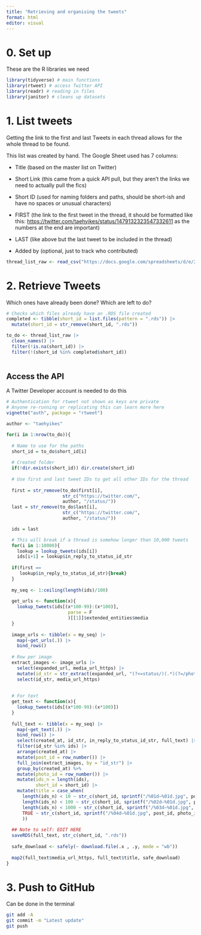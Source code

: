 ```yaml
---
title: "Retrieving and organising the tweets"
format: html
editor: visual
---
```


# 0. Set up

These are the R libraries we need

```r
library(tidyverse) # main functions
library(rtweet) # access Twitter API
library(readr) # reading in files
library(janitor) # cleans up datasets
```

# 1. List tweets

Getting the link to the first and last Tweets in each thread allows for the whole thread to be found.

This list was created by hand. The Google Sheet used has 7 columns:

-   Title (based on the master list on Twitter)

-   Short Link (this came from a quick API pull, but they aren't the links we need to actually pull the fics)

-   Short ID (used for naming folders and paths, should be short-ish and have no spaces or unusual characters)

-   FIRST (the link to the first tweet in the thread, it should be formatted like this: <https://twitter.com/taehyikes/status/1479132323547332611> as the numbers at the end are important)

-   LAST (like above but the last tweet to be included in the thread)

-   Added by (optional, just to track who contributed)

```r
thread_list_raw <- read_csv("https://docs.google.com/spreadsheets/d/e/2PACX-1vT7N5QJlcEY09a_5onomH6ZW38Nb_vb9pGBjEghJFXSnPzRjF2Dz1qx7l4iSFcPTFcCA0VWAyF36xlk/pub?gid=0&single=true&output=csv")

```

# 2. Retrieve Tweets

Which ones have already been done? Which are left to do?

```r
# Checks which files already have an .RDS file created
completed <- tibble(short_id = list.files(pattern = ".rds")) |> 
  mutate(short_id = str_remove(short_id, ".rds"))

to_do <- thread_list_raw |> 
  clean_names() |> 
  filter(!is.na(short_id)) |> 
  filter(!(short_id %in% completed$short_id))
  
```

## Access the API

A Twitter Developer account is needed to do this

```r
# Authentication for rtweet not shown as keys are private
# Anyone re-running or replicating this can learn more here
vignette("auth", package = "rtweet")

```

```r
author <- "taehyikes"

for(i in 1:nrow(to_do)){
  
  # Name to use for the paths
  short_id = to_do$short_id[i]
  
  # Created folder
  if(!dir.exists(short_id)) dir.create(short_id)
  
  # Use first and last tweet IDs to get all other IDs for the thread
  
  first = str_remove(to_do$first[i], 
                     str_c("https://twitter.com/", 
                     author, "/status/"))
  last = str_remove(to_do$last[i], 
                     str_c("https://twitter.com/", 
                     author, "/status/"))

  ids = last

  # This will break if a thread is somehow longer than 10,000 tweets
  for(i in 1:10000){
    lookup = lookup_tweets(ids[i])
    ids[i+1] = lookup$in_reply_to_status_id_str
  
  if(first == 
     lookup$in_reply_to_status_id_str){break}
  }
  
  my_seq <- 1:ceiling(length(ids)/100)
  
  get_urls <- function(x){
    lookup_tweets(ids[(x*100-99):(x*100)], 
                       parse = F
                       )[[1]]$extended_entities$media
  }
  
  image_urls <- tibble(x = my_seq) |> 
    map(~get_urls(.)) |> 
    bind_rows()
  
  # Row per image
  extract_images <- image_urls |> 
    select(expanded_url, media_url_https) |> 
    mutate(id_str = str_extract(expanded_url, "(?<=status/)(.*)(?=/photo)")) |> 
    select(id_str, media_url_https)
  
  
  # For text
  get_text <- function(x){
    lookup_tweets(ids[(x*100-99):(x*100)])
  }
  
  full_text <- tibble(x = my_seq) |> 
    map(~get_text(.)) |> 
    bind_rows() |> 
    select(created_at, id_str, in_reply_to_status_id_str, full_text) |> 
    filter(id_str %in% ids) |> 
    arrange(created_at) |> 
    mutate(post_id = row_number()) |> 
    full_join(extract_images, by = "id_str") |> 
    group_by(created_at) %>% 
    mutate(photo_id = row_number()) |>
    mutate(ids_n = length(ids),
           short_id = short_id) |>
    mutate(title = case_when(
      length(ids_n) < 10 ~ str_c(short_id, sprintf("/%01d—%01d.jpg", post_id, photo_id)),
      length(ids_n) < 100 ~ str_c(short_id, sprintf("/%02d—%01d.jpg", post_id, photo_id)),
      length(ids_n) < 1000 ~ str_c(short_id, sprintf("/%03d—%01d.jpg", post_id, photo_id)),
      TRUE ~ str_c(short_id, sprintf("/%04d—%01d.jpg", post_id, photo_id))
      ))
  
  ## Note to self: EDIT HERE
  saveRDS(full_text, str_c(short_id, ".rds"))
  
  safe_download <- safely(~ download.file(.x , .y, mode = "wb"))
  
  map2(full_text$media_url_https, full_text$title, safe_download)
}

```

# 3. Push to GitHub

Can be done in the terminal

```bash
git add -A
git commit -m "Latest update"
git push
```
